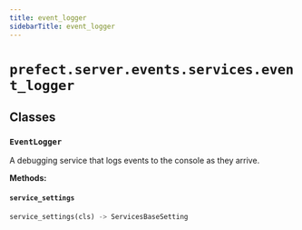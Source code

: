 ```yaml
---
title: event_logger
sidebarTitle: event_logger
---
```


# `prefect.server.events.services.event_logger`

## Classes

### `EventLogger` <sup><a href="https://github.com/prefecthq/prefect/blob/main/src/prefect/server/events/services/event_logger.py#L25" target="_blank"><Icon icon="github" size="14" /></a></sup>


A debugging service that logs events to the console as they arrive.


**Methods:**

#### `service_settings` <sup><a href="https://github.com/prefecthq/prefect/blob/main/src/prefect/server/events/services/event_logger.py#L31" target="_blank"><Icon icon="github" size="14" /></a></sup>

```python
service_settings(cls) -> ServicesBaseSetting
```
